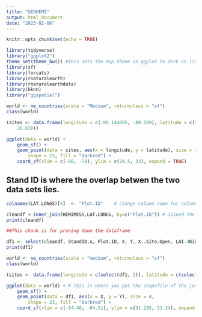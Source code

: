 ```yaml
---
title: "GEOHEMI"
output: html_document
date: "2023-02-06"
---
```


```r
knitr::opts_chunk$set(echo = TRUE)
```

```r
library(tidyverse)
library("ggplot2")
theme_set(theme_bw()) #this sets the map theme in ggplot to dark on light
library(sf)
library(forcats)
library(rnaturalearth)
library(rnaturalearthdata)
library(kknn)
library("ggspatial")

```

```r
world <- ne_countries(scale = "Medium", returnclass = "sf")
class(world)

(sites <- data.frame(longitude = c(-80.144005, -80.109), latitude = c(26.479005, 
    26.83)))

ggplot(data = world) +
    geom_sf() +
    geom_point(data = sites, aes(x = longitude, y = latitude), size = 4, 
        shape = 23, fill = "darkred") +
    coord_sf(xlim = c(-88, -78), ylim = c(24.5, 33), expand = TRUE)
```




## Stand ID is where the overlap betwen the two data sets lies.##

```r
colnames(LAT.LONGS)[4]  <- "Plot.ID"    # change column name for columns to match under Plot.ID

cleandf <-inner_join(HEMIMESS,LAT.LONGS, by=c("Plot.ID")) # Joined the two data sets matched between Plot.ID
print(cleandf)
```


```r
##This chunk is for pruning down the dataframe

df1 <- select(cleandf, StandID.x, Plot.ID, X, Y, X..Site.Open, LAI.4Ring) #Here I selected the useful data
print(df1)
```

```r
world <- ne_countries(scale = "medium", returnclass = "sf")
class(world) 

(sites <- data.frame(longitude = c(select(df1, 2)), latitude = c(select(df1, 3))))

ggplot(data = world) + # this is where you put the shapefile of the jones center/ stands
    geom_sf() +
    geom_point(data = df1, aes(x = X, y = Y), size = 4, 
        shape = 23, fill = "darkred") +
    coord_sf(xlim = c(-84.40, -84.51), ylim = c(31.185, 31.24), expand = TRUE)
```




